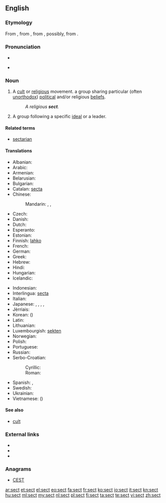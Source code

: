 {{wikipedia}}
==English==

===Etymology===
From {{etyl|enm}} {{term|lang=enm|secte}}, from {{etyl|fro}} {{term|lang=fro|secte||a sect in philosophy or religion}}, from {{etyl|LL.}} {{term|lang=la|secta||a sect in philosophy or religion, a school, party, faction, class, gild, band, particularly a heretical doctrince or sect, etc.}}, possibly, from {{etyl|la}} {{term|lang=la|sequi||to follow}}.<!--Century 1911 has the derivation from "secare" as the main one through "secare viam" (take one's way, travel), discussing three alternative explanations as less probable: two of them from "sequi", one more from "secare". M-W online traces the origin to "sequi", so does Online Etymology Dictionary.-->

===Pronunciation===
* {{audio|en-us-sect.ogg|Audio (US)}}

* {{rhymes|ɛkt}}

===Noun===
{{en-noun}}

# A [[cult]] or [[religious]] movement. a group sharing particular (often [[unorthodox]]) [[political]] and/or religious [[beliefs]].
#: ''A religious '''sect'''.''
# A group following a specific [[ideal]] or a leader.

====Related terms====
* [[sectarian]]

====Translations====
{{trans-top|religious movement}}
* Albanian: {{t-|sq|sekt|m|xs=Albanian}}
* Arabic: {{t-|ar|طائفة|f|tr=ʈā’ifa|sc=Arab}}
* Armenian: {{t-|hy|աղանդ|tr=aġand}}
* Belarusian: {{t-|be|сэкта|f|tr=sékta|sc=Cyrl}}
* Bulgarian: {{t+|bg|секта|f|tr=sékta|sc=Cyrl}}
* Catalan: [[secta]] {{f}}
* Chinese:
*: Mandarin: {{t|zh|宗派|tr=zōngpài|sc=Hani}}, {{t|zh|教派|tr=jiàopài|sc=Hani}}, {{qualifier|cult}} {{t|zh|邪教|tr=xiéjiào|sc=Hani}}
* Czech: {{t+|cs|sekta|f}}
* Danish: {{t-|da|sekt|c}}
* Dutch: {{t+|nl|sekte|f}}
* Esperanto: {{t-|eo|sekto}}
* Estonian: {{t-|et|sekt}}
* Finnish: [[lahko]] {{qualifier|religious}}
* French: {{t+|fr|secte|f}}
* German: {{t+|de|Sekte|f}}
* Greek: {{t+|el|αίρεση|f|tr=aíresi}}
* Hebrew: {{t-|he|כת|f|tr=kat|sc=Hebr}}
* Hindi: {{t-|hi|मज़हब|m|tr=mazhab|xs=Hindi}}
* Hungarian: {{t+|hu|szekta}}
* Icelandic: {{t-|is|sértrúarsöfnuður|m}}
{{trans-mid}}
* Indonesian: {{t+|id|sekte|xs=Indonesian}}
* Interlingua: [[secta]]
* Italian: {{t+|it|setta|f}}
* Japanese: {{t+|ja|宗派|tr=しゅうは, shūha|sc=Jpan}}, {{t-|ja|教派|tr=きょうは, kyōha|sc=Jpan}}, {{t-|ja|セクト|tr=sekuto|sc=Jpan}}, {{qualifier|cult}} {{t-|ja|カルト|tr=karuto|sc=Jpan}}, {{t-|ja|分派|tr=ぶんぱ, bunpa|sc=Jpan}}
* Jèrriais: {{tø|roa-jer|secte|f}}
* Korean: {{t+|ko|종파|tr=jongpa|sc=Kore}} ({{t+|ko|宗派|sc=Kore}})
* Latin: {{t+|la|cultus|m}}
* Lithuanian: {{t-|lt|sekta|f|xs=Lithuanian}}
* Luxembourgish: [[sekten]]
* Norwegian: {{t-|no|sekt|m}}
* Polish: {{t+|pl|sekta|f}}
* Portuguese: {{t+|pt|seita|f}}
* Russian: {{t+|ru|секта|f|tr=sékta}}
* Serbo-Croatian:
*: Cyrillic: {{t-|sh|секта|f}}
*: Roman: {{t-|sh|sekta|f}}
* Spanish: {{t+|es|secta|f}}, {{t+|es|culto|m}}
* Swedish: {{t+|sv|sekt|c}}
* Ukrainian: {{t+|uk|секта|f|tr=sékta|sc=Cyrl}}
* Vietnamese: {{t-|vi|tông phái}} ({{t-|vi|宗派}})
{{trans-bottom}}

====See also====
* [[cult]]

===External links===
* {{R:Webster 1913}}
* {{R:Century 1911}}
* {{R:OneLook}}

===Anagrams===
* [[CEST#English|CEST]]

[[ar:sect]]
[[et:sect]]
[[el:sect]]
[[eo:sect]]
[[fa:sect]]
[[fr:sect]]
[[ko:sect]]
[[io:sect]]
[[it:sect]]
[[kn:sect]]
[[hu:sect]]
[[ml:sect]]
[[my:sect]]
[[nl:sect]]
[[pl:sect]]
[[fi:sect]]
[[ta:sect]]
[[te:sect]]
[[vi:sect]]
[[zh:sect]]